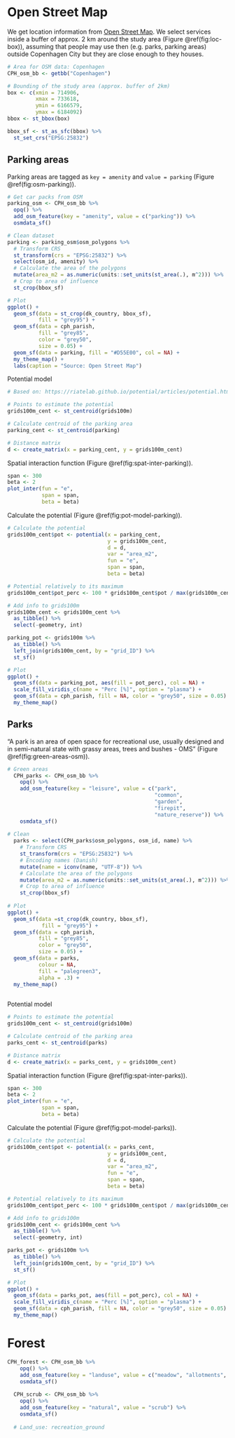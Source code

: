 # Open Street Map 

We get location information from [Open Street Map](https://wiki.openstreetmap.org/wiki/Map_features). We select services inside a buffer of approx. 2 km around the study area (Figure \@ref(fig:loc-box)), assuming that people may use then (e.g. parks, parking areas) outside Copenhagen City but they are close enough to they houses. 

```r

# Area for OSM data: Copenhagen
CPH_osm_bb <- getbb("Copenhagen")

# Bounding of the study area (approx. buffer of 2km)
box <- c(xmin = 714906,
         xmax = 733618,
         ymin = 6166579,
         ymax = 6184092)
bbox <- st_bbox(box)

bbox_sf <- st_as_sfc(bbox) %>% 
  st_set_crs("EPSG:25832") 

```

## Parking areas

Parking areas are tagged as `key = amenity` and `value = parking` (Figure \@ref(fig:osm-parking)). 
```r

# Get car packs from OSM
parking_osm <- CPH_osm_bb %>%
  opq() %>%
  add_osm_feature(key = "amenity", value = c("parking")) %>%
  osmdata_sf() 

# Clean dataset
parking <- parking_osm$osm_polygons %>%
  # Transform CRS
  st_transform(crs = "EPSG:25832") %>% 
  select(osm_id, amenity) %>% 
  # Calculate the area of the polygons
  mutate(area_m2 = as.numeric(units::set_units(st_area(.), m^2))) %>% 
  # Crop to area of influence
  st_crop(bbox_sf)

# Plot
ggplot() +
  geom_sf(data = st_crop(dk_country, bbox_sf),
          fill = "grey95") +
  geom_sf(data = cph_parish,
          fill = "grey85",
          color = "grey50",
          size = 0.05) +
  geom_sf(data = parking, fill = "#D55E00", col = NA) +
  my_theme_map() +
  labs(caption = "Source: Open Street Map")

```

Potential model
```r

# Based on: https://riatelab.github.io/potential/articles/potential.html

# Points to estimate the potential 
grids100m_cent <- st_centroid(grids100m)

# Calculate centroid of the parking area
parking_cent <- st_centroid(parking)

# Distance matrix
d <- create_matrix(x = parking_cent, y = grids100m_cent)

```

Spatial interaction function (Figure \@ref(fig:spat-inter-parking)).
```r

span <- 300
beta <- 2
plot_inter(fun = "e",
           span = span,
           beta = beta)

```

Calculate the potential (Figure \@ref(fig:pot-model-parking)).
```r

# Calculate the potential
grids100m_cent$pot <- potential(x = parking_cent,
                                y = grids100m_cent,
                                d = d,
                                var = "area_m2",
                                fun = "e",
                                span = span,
                                beta = beta)

# Potential relatively to its maximum
grids100m_cent$pot_perc <- 100 * grids100m_cent$pot / max(grids100m_cent$pot)

# Add info to grids100m
grids100m_cent <- grids100m_cent %>%
  as_tibble() %>%
  select(-geometry, int)

parking_pot <- grids100m %>% 
  as_tibble() %>% 
  left_join(grids100m_cent, by = "grid_ID") %>% 
  st_sf()

# Plot
ggplot() +
  geom_sf(data = parking_pot, aes(fill = pot_perc), col = NA) +
  scale_fill_viridis_c(name = "Perc [%]", option = "plasma") +
  geom_sf(data = cph_parish, fill = NA, color = "grey50", size = 0.05) +
  my_theme_map() 

```

## Parks

"A park is an area of open space for recreational use, usually designed and in semi-natural state with grassy areas, trees and bushes - OMS"  (Figure \@ref(fig:green-areas-osm)).
```r

# Green areas 
  CPH_parks <- CPH_osm_bb %>%
    opq() %>%
    add_osm_feature(key = "leisure", value = c("park",
                                               "common",
                                               "garden",
                                               "firepit",
                                               "nature_reserve")) %>%
    osmdata_sf() 
  
# Clean
  parks <- select(CPH_parks$osm_polygons, osm_id, name) %>% 
    # Transform CRS
    st_transform(crs = "EPSG:25832") %>% 
    # Encoding names (Danish)
    mutate(name = iconv(name, "UTF-8")) %>% 
    # Calculate the area of the polygons
    mutate(area_m2 = as.numeric(units::set_units(st_area(.), m^2))) %>% 
    # Crop to area of influence
    st_crop(bbox_sf) 
    
# Plot
ggplot() +
  geom_sf(data =st_crop(dk_country, bbox_sf),
           fill = "grey95") +
  geom_sf(data = cph_parish,
          fill = "grey85",
          color = "grey50",
          size = 0.05) +
  geom_sf(data = parks,
          colour = NA,
          fill = "palegreen3",
          alpha = .3) +
  my_theme_map()
  
```

Potential model
```r

# Points to estimate the potential 
grids100m_cent <- st_centroid(grids100m)

# Calculate centroid of the parking area
parks_cent <- st_centroid(parks)

# Distance matrix
d <- create_matrix(x = parks_cent, y = grids100m_cent)

```

Spatial interaction function (Figure \@ref(fig:spat-inter-parks)).
```r

span <- 300
beta <- 2
plot_inter(fun = "e",
           span = span,
           beta = beta)

```

Calculate the potential (Figure \@ref(fig:pot-model-parks)).
```r

# Calculate the potential
grids100m_cent$pot <- potential(x = parks_cent,
                                y = grids100m_cent,
                                d = d,
                                var = "area_m2",
                                fun = "e",
                                span = span,
                                beta = beta)

# Potential relatively to its maximum
grids100m_cent$pot_perc <- 100 * grids100m_cent$pot / max(grids100m_cent$pot)

# Add info to grids100m
grids100m_cent <- grids100m_cent %>%
  as_tibble() %>%
  select(-geometry, int)

parks_pot <- grids100m %>% 
  as_tibble() %>% 
  left_join(grids100m_cent, by = "grid_ID") %>% 
  st_sf()

# Plot
ggplot() +
  geom_sf(data = parks_pot, aes(fill = pot_perc), col = NA) +
  scale_fill_viridis_c(name = "Perc [%]", option = "plasma") +
  geom_sf(data = cph_parish, fill = NA, color = "grey50", size = 0.05) +
  my_theme_map() 

```

# Forest

```r

CPH_forest <- CPH_osm_bb %>%
    opq() %>%
    add_osm_feature(key = "landuse", value = c("meadow", "allotments", "forest")) %>%
    osmdata_sf() 
  
  CPH_scrub <- CPH_osm_bb %>%
    opq() %>% 
    add_osm_feature(key = "natural", value = "scrub") %>% 
    osmdata_sf() 
  
  # Land_use: recreation_ground
  
```

